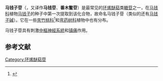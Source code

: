 {{Chembox
| ImageFile = Loganin structure.svg
|  ImageSize = 150px
|  ImageAlt = 
| IUPACName = (1''S'',4a''S'',6''S'',7''R'',7a''S'')-6-Hydroxy-7-methyl-1-[(2''S'',3''R'',4''S'',5''S'',6''R'')-3,4,5-trihydroxy-6-(hydroxymethyl)oxan-2-yl]oxy-1,4a,5,6,7,7a-hexahydrocyclopenta[''c'']pyran-4-carboxylate
| OtherNames = Loganoside
| Section1 = {{Chembox Identifiers
| CASNo = 18524-94-2
| CASNo_Ref = {{cascite|changed|??}}
|   PubChem  =  87691
|   ChEBI  =  15771
|   SMILES  =  C[C@H]1[C@H](C[C@H]2[C@@H]1[C@@H](OC=C2C(=O)OC)O[C@H]3[C@@H]([C@H]([C@@H]([C@H](O3)CO)O)O)O)O
|   StdInChI  =  1S/C17H26O10/c1-6-9(19)3-7-8(15(23)24-2)5-25-16(11(6)7)27-17-14(22)13(21)12(20)10(4-18)26-17/h5-7,9-14,16-22H,3-4H2,1-2H3/t6-,7+,9-,10+,11+,12+,13-,14+,16-,17-/m0/s1
|   StdInChIKey  =  AMBQHHVBBHTQBF-UOUCRYGSSA-N 
|   EINECS  =  242-398-0
|   ChemSpiderID  =  79111
|   InChI  =  1/C17H26O10/c1-6-9(19)3-7-8(15(23)24-2)5-25-16(11(6)7)27-17-14(22)13(21)12(20)10(4-18)26-17/h5-7,9-14,16-22H,3-4H2,1-2H3/t6-,7+,9-,10+,11+,12+,13-,14+,16-,17-/m0/s1
|   InChIKey  =  AMBQHHVBBHTQBF-UOUCRYGSBL
|   RTECS  =  
|   MeSHName  =  
|   KEGG  =  C01433
}}
| Section2 = {{Chembox Properties
|  C=17|H=26|O=10
|  Appearance = 
|  Density = 
|  MeltingPt = 
|  BoilingPt = 
|  Solubility = }}
| Section3 = {{Chembox Hazards
|  MainHazards = 
|  FlashPt = 
|  Autoignition = }}
}}

'''马钱子苷'''（{{lang-en|Loganin}}，又译作'''马钱苷'''、'''番木鳖苷'''）是最常见的[[环烯醚萜|环烯醚萜]]类[[糖苷|糖苷]]之一，在[[马钱科|马钱科]]植物[[马钱子|马钱子]]的种子中第一次提取到该化合物，故命名马钱子苷（类似的还有[[马钱子碱|马钱子碱]]）。它在一些[[夾竹桃科|夾竹桃科]]<ref>{{cite journal | last1 = Adotey | first1 = J. P. | last2 = Adukpo | first2 = G. E. | last3 = Opoku-Boahen | first3 = Y. | last4 = Armah | first4 = F. A. | title = A Review of the Ethnobotany and Pharmacological Importance of ''Alstonia boonei'' De Wild (Apocynaceae) | journal = ISRN Pharmacology | year = 2012 | volume = 2012 | pages = 587160 | doi = 10.5402/2012/587160 | pmid = 22900200 | pmc = 3413980 }}</ref>和[[弯药树科|弯药树科]]植物中也有分布。

马钱子苷具有刺激[[中樞神經系統|中樞神經系統]]和[[镇痛药|镇痛]]作用。

==参考文献==
{{reflist}}

[[Category:环烯醚萜苷|Category:环烯醚萜苷]]


{{organic-compound-stub}}